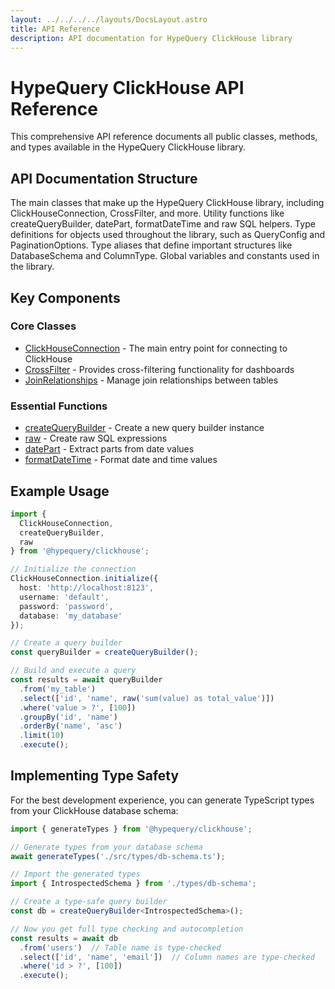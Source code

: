 ```yaml
---
layout: ../../../../layouts/DocsLayout.astro
title: API Reference
description: API documentation for HypeQuery ClickHouse library
---
```



# HypeQuery ClickHouse API Reference

This comprehensive API reference documents all public classes, methods, and types available in the HypeQuery ClickHouse library.

## API Documentation Structure

<Cards>
  <Card title="Classes" href="/docs/reference/api/classes/ClickHouseConnection">
    The main classes that make up the HypeQuery ClickHouse library, including ClickHouseConnection, CrossFilter, and more.
  </Card>
  <Card title="Functions" href="/docs/reference/api/functions/createQueryBuilder">
    Utility functions like createQueryBuilder, datePart, formatDateTime and raw SQL helpers.
  </Card>
  <Card title="Interfaces" href="/docs/reference/api/interfaces/QueryConfig">
    Type definitions for objects used throughout the library, such as QueryConfig and PaginationOptions.
  </Card>
  <Card title="Type Aliases" href="/docs/reference/api/type-aliases/ColumnType">
    Type aliases that define important structures like DatabaseSchema and ColumnType.
  </Card>
  <Card title="Variables" href="/docs/reference/api/variables/logger">
    Global variables and constants used in the library.
  </Card>
</Cards>

## Key Components

### Core Classes

- [ClickHouseConnection](/docs/reference/api/classes/ClickHouseConnection) - The main entry point for connecting to ClickHouse
- [CrossFilter](/docs/reference/api/classes/CrossFilter) - Provides cross-filtering functionality for dashboards
- [JoinRelationships](/docs/reference/api/classes/JoinRelationships) - Manage join relationships between tables

### Essential Functions

- [createQueryBuilder](/docs/reference/api/functions/createQueryBuilder) - Create a new query builder instance
- [raw](/docs/reference/api/functions/raw) - Create raw SQL expressions
- [datePart](/docs/reference/api/functions/datePart) - Extract parts from date values
- [formatDateTime](/docs/reference/api/functions/formatDateTime) - Format date and time values

## Example Usage

```typescript
import { 
  ClickHouseConnection, 
  createQueryBuilder,
  raw 
} from '@hypequery/clickhouse';

// Initialize the connection
ClickHouseConnection.initialize({
  host: 'http://localhost:8123',
  username: 'default',
  password: 'password',
  database: 'my_database'
});

// Create a query builder
const queryBuilder = createQueryBuilder();

// Build and execute a query
const results = await queryBuilder
  .from('my_table')
  .select(['id', 'name', raw('sum(value) as total_value')])
  .where('value > ?', [100])
  .groupBy('id', 'name')
  .orderBy('name', 'asc')
  .limit(10)
  .execute();
```

## Implementing Type Safety

For the best development experience, you can generate TypeScript types from your ClickHouse database schema:

```typescript
import { generateTypes } from '@hypequery/clickhouse';

// Generate types from your database schema
await generateTypes('./src/types/db-schema.ts');

// Import the generated types
import { IntrospectedSchema } from './types/db-schema';

// Create a type-safe query builder
const db = createQueryBuilder<IntrospectedSchema>();

// Now you get full type checking and autocompletion
const results = await db
  .from('users')  // Table name is type-checked
  .select(['id', 'name', 'email'])  // Column names are type-checked
  .where('id > ?', [100])
  .execute();
```
